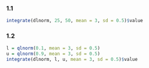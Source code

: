 ### 1.1
```r
integrate(dlnorm, 25, 50, mean = 3, sd = 0.5)$value
```

### 1.2
```r
l = qlnorm(0.1, mean = 3, sd = 0.5)
u = qlnorm(0.9, mean = 3, sd = 0.5)
integrate(dlnorm, l, u, mean = 3, sd = 0.5)$value
```